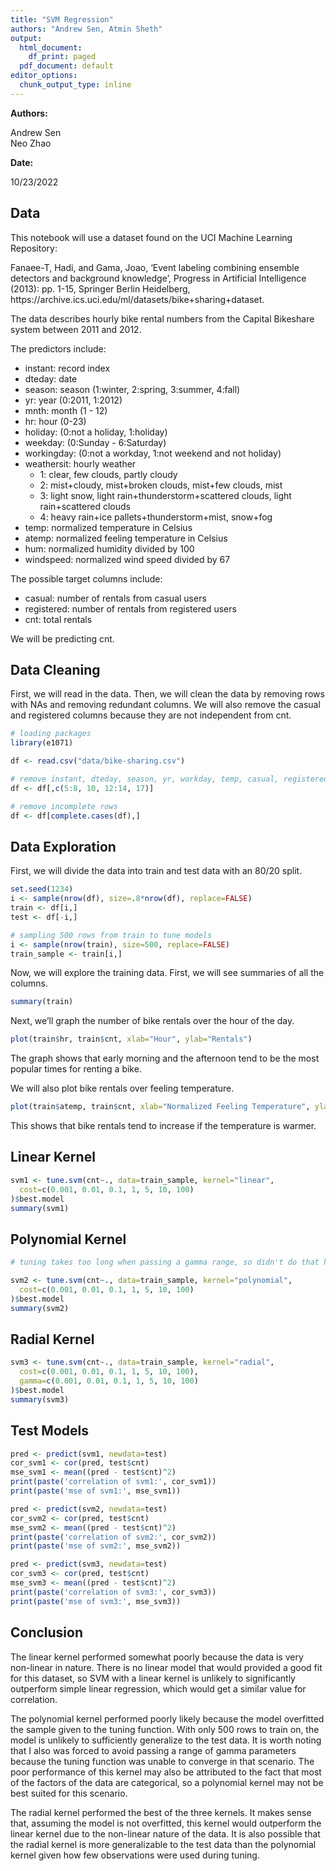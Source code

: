 ```yaml
---
title: "SVM Regression"
authors: "Andrew Sen, Atmin Sheth"
output:
  html_document:
    df_print: paged
  pdf_document: default
editor_options:
  chunk_output_type: inline
---
```


**Authors:**

Andrew Sen  
Neo Zhao

**Date:**

10/23/2022

## Data

This notebook will use a dataset found on the UCI Machine Learning Repository:

Fanaee-T, Hadi, and Gama, Joao, 'Event labeling combining ensemble detectors and background knowledge', Progress in Artificial Intelligence (2013): pp. 1-15, Springer Berlin Heidelberg, https://archive.ics.uci.edu/ml/datasets/bike+sharing+dataset.

The data describes hourly bike rental numbers from the Capital Bikeshare system between 2011 and 2012.

The predictors include:

*   instant: record index
*   dteday: date
*   season: season (1:winter, 2:spring, 3:summer, 4:fall)
*   yr: year (0:2011, 1:2012)
*   mnth: month (1 - 12)
*   hr: hour (0-23)
*   holiday: (0:not a holiday, 1:holiday)
*   weekday: (0:Sunday - 6:Saturday)
*   workingday: (0:not a workday, 1:not weekend and not holiday)
*   weathersit: hourly weather
    *   1: clear, few clouds, partly cloudy
    *   2: mist+cloudy, mist+broken clouds, mist+few clouds, mist
    *   3: light snow, light rain+thunderstorm+scattered clouds, light rain+scattered clouds
    *   4: heavy rain+ice pallets+thunderstorm+mist, snow+fog
*   temp: normalized temperature in Celsius
*   atemp: normalized feeling temperature in Celsius
*   hum: normalized humidity divided by 100
*   windspeed: normalized wind speed divided by 67

The possible target columns include:

*   casual: number of rentals from casual users
*   registered: number of rentals from registered users
*   cnt: total rentals

We will be predicting cnt.

## Data Cleaning

First, we will read in the data. Then, we will clean the data by removing rows with NAs and removing redundant columns. We will also remove the casual and registered columns because they are not independent from cnt.

```r
# loading packages
library(e1071)

df <- read.csv("data/bike-sharing.csv")

# remove instant, dteday, season, yr, workday, temp, casual, registered
df <- df[,c(5:8, 10, 12:14, 17)] 

# remove incomplete rows
df <- df[complete.cases(df),]
```

## Data Exploration

First, we will divide the data into train and test data with an 80/20 split.

```r
set.seed(1234)
i <- sample(nrow(df), size=.8*nrow(df), replace=FALSE)
train <- df[i,]
test <- df[-i,]

# sampling 500 rows from train to tune models
i <- sample(nrow(train), size=500, replace=FALSE)
train_sample <- train[i,]
```

Now, we will explore the training data. First, we will see summaries of all the columns.

```r
summary(train)
```

Next, we'll graph the number of bike rentals over the hour of the day.

```r
plot(train$hr, train$cnt, xlab="Hour", ylab="Rentals")
```

The graph shows that early morning and the afternoon tend to be the most popular times for renting a bike.

We will also plot bike rentals over feeling temperature.

```r
plot(train$atemp, train$cnt, xlab="Normalized Feeling Temperature", ylab="Rentals")
```

This shows that bike rentals tend to increase if the temperature is warmer.

## Linear Kernel

```r
svm1 <- tune.svm(cnt~., data=train_sample, kernel="linear",
  cost=c(0.001, 0.01, 0.1, 1, 5, 10, 100)
)$best.model
summary(svm1)
```

## Polynomial Kernel

```r
# tuning takes too long when passing a gamma range, so didn't do that here

svm2 <- tune.svm(cnt~., data=train_sample, kernel="polynomial",
  cost=c(0.001, 0.01, 0.1, 1, 5, 10, 100)
)$best.model
summary(svm2)
```

## Radial Kernel

```r
svm3 <- tune.svm(cnt~., data=train_sample, kernel="radial",
  cost=c(0.001, 0.01, 0.1, 1, 5, 10, 100),
  gamma=c(0.001, 0.01, 0.1, 1, 5, 10, 100)
)$best.model
summary(svm3)
```

## Test Models

```r
pred <- predict(svm1, newdata=test)
cor_svm1 <- cor(pred, test$cnt)
mse_svm1 <- mean((pred - test$cnt)^2)
print(paste('correlation of svm1:', cor_svm1))
print(paste('mse of svm1:', mse_svm1))

pred <- predict(svm2, newdata=test)
cor_svm2 <- cor(pred, test$cnt)
mse_svm2 <- mean((pred - test$cnt)^2)
print(paste('correlation of svm2:', cor_svm2))
print(paste('mse of svm2:', mse_svm2))

pred <- predict(svm3, newdata=test)
cor_svm3 <- cor(pred, test$cnt)
mse_svm3 <- mean((pred - test$cnt)^2)
print(paste('correlation of svm3:', cor_svm3))
print(paste('mse of svm3:', mse_svm3))
```

## Conclusion

The linear kernel performed somewhat poorly because the data is very non-linear in nature. There is no linear model that would provided a good fit for this dataset, so SVM with a linear kernel is unlikely to significantly outperform simple linear regression, which would get a similar value for correlation.

The polynomial kernel performed poorly likely because the model overfitted the sample given to the tuning function. With only 500 rows to train on, the model is unlikely to sufficiently generalize to the test data. It is worth noting that I also was forced to avoid passing a range of gamma parameters because the tuning function was unable to converge in that scenario. The poor performance of this kernel may also be attributed to the fact that most of the factors of the data are categorical, so a polynomial kernel may not be best suited for this scenario.

The radial kernel performed the best of the three kernels. It makes sense that, assuming the model is not overfitted, this kernel would outperform the linear kernel due to the non-linear nature of the data. It is also possible that the radial kernel is more generalizable to the test data than the polynomial kernel given how few observations were used during tuning.